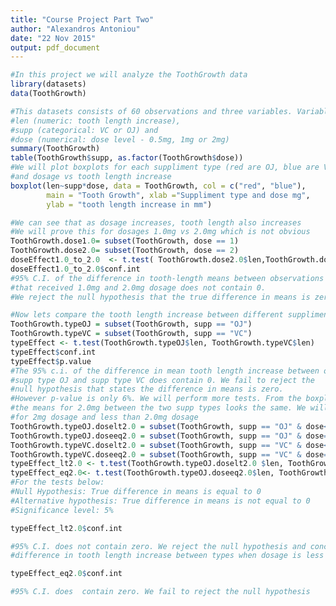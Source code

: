 ```yaml
---
title: "Course Project Part Two"
author: "Alexandros Antoniou"
date: "22 Nov 2015"
output: pdf_document
---
```


```r
#In this project we will analyze the ToothGrowth data
library(datasets)
data(ToothGrowth)

#This datasets consists of 60 observations and three variables. Variables are
#len (numeric: tooth length increase),
#supp (categorical: VC or OJ) and
#dose (numerical: dose level - 0.5mg, 1mg or 2mg)
summary(ToothGrowth)
table(ToothGrowth$supp, as.factor(ToothGrowth$dose))
#We will plot boxplots for each suppliment type (red are OJ, blue are VC)
#and dosage vs tooth length increase
boxplot(len~supp*dose, data = ToothGrowth, col = c("red", "blue"),
        main = "Tooth Growth", xlab ="Suppliment type and dose mg",
        ylab = "tooth length increase in mm")

#We can see that as dosage increases, tooth length also increases
#We will prove this for dosages 1.0mg vs 2.0mg which is not obvious
ToothGrowth.dose1.0= subset(ToothGrowth, dose == 1)
ToothGrowth.dose2.0= subset(ToothGrowth, dose == 2)
doseEffect1.0_to_2.0  <- t.test( ToothGrowth.dose2.0$len,ToothGrowth.dose1.0$len)
doseEffect1.0_to_2.0$conf.int
#95% C.I. of the difference in tooth-length means between observations
#that received 1.0mg and 2.0mg dosage does not contain 0.
#We reject the null hypothesis that the true difference in means is zero.

#Now lets compare the tooth length increase between different suppliment types.
ToothGrowth.typeOJ = subset(ToothGrowth, supp == "OJ")
ToothGrowth.typeVC = subset(ToothGrowth, supp == "VC")
typeEffect <- t.test(ToothGrowth.typeOJ$len, ToothGrowth.typeVC$len)
typeEffect$conf.int
typeEffect$p.value
#The 95% c.i. of the difference in mean tooth length increase between observations of
#supp type OJ and supp type VC does contain 0. We fail to reject the
#null hypothesis that states the difference in means is zero.
#However p-value is only 6%. We will perform more tests. From the boxplots we can see that
#the means for 2.0mg between the two supp types looks the same. We will perform different tests
#for 2mg dosage and less than 2.0mg dosage
ToothGrowth.typeOJ.doselt2.0 = subset(ToothGrowth, supp == "OJ" & dose<2.0)
ToothGrowth.typeOJ.doseeq2.0 = subset(ToothGrowth, supp == "OJ" & dose==2.0)
ToothGrowth.typeVC.doselt2.0 = subset(ToothGrowth, supp == "VC" & dose<2.0)
ToothGrowth.typeVC.doseeq2.0 = subset(ToothGrowth, supp == "VC" & dose==2.0)
typeEffect_lt2.0 <- t.test(ToothGrowth.typeOJ.doselt2.0 $len, ToothGrowth.typeVC.doselt2.0 $len)
typeEffect_eq2.0<- t.test(ToothGrowth.typeOJ.doseeq2.0$len, ToothGrowth.typeVC.doseeq2.0$len)
#For the tests below:
#Null Hypothesis: True difference in means is equal to 0
#Alternative hypothesis: True difference in means is not equal to 0
#Significance level: 5%

typeEffect_lt2.0$conf.int

#95% C.I. does not contain zero. We reject the null hypothesis and conculde there is a 
#difference in tooth length increase between types when dosage is less than 2.0mg

typeEffect_eq2.0$conf.int

#95% C.I. does  contain zero. We fail to reject the null hypothesis 




```

